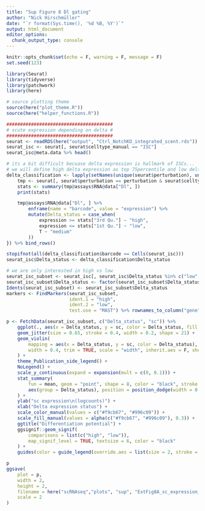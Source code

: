 ```yaml
---
title: "Sup Figure 8 Dl gating"
author: "Nick Hirschmüller"
date: "`r format(Sys.time(), '%d %B, %Y')`"
output: html_document
editor_options: 
  chunk_output_type: console
---
```


```r
knitr::opts_chunk$set(echo = F, warning = F, message = F)
set.seed(123)
```


```r
library(Seurat)
library(tidyverse)
library(patchwork)
library(here)

# source plotting theme
source(here("plot_theme.R"))
source(here("helper_functions.R"))
```


```r
#######################################
# scute expression depending on delta #
#######################################
seurat <- readRDS(here("output", "Ctrl_NotchKO_integrated_scent.rds"))
seurat_isc <- seurat[, seurat$celltype_manual == "ISC"]
seurat_isc@meta.data %>% head()

# its a bit difficult becuase delta expression is hallmark of ISCs...
# we will define high delta expression as top 75percentile and low delta expression as lower 25 percentile
delta_classification <- lapply(setNames(unique(seurat$perturbation), unique(seurat$perturbation)), function(perturbation) {
    tmp <- seurat[, seurat$perturbation == perturbation & seurat$celltype_manual == "ISC"]
    stats <- summary(tmp@assays$RNA@data["Dl", ])
    print(stats)

    tmp@assays$RNA@data["Dl", ] %>%
        enframe(name = "barcode", value = "expression") %>%
        mutate(Delta_status = case_when(
            expression >= stats["3rd Qu."] ~ "high",
            expression <= stats["1st Qu."] ~ "low",
            T ~ "medium"
        ))
}) %>% bind_rows()

stopifnot(all(delta_classification$barcode == Cells(seurat_isc)))
seurat_isc$Delta_status <- delta_classification$Delta_status

# we are only interested in high vs low
seurat_isc_subset <- seurat_isc[, seurat_isc$Delta_status %in% c("low", "high")]
seurat_isc_subset$Delta_status <- factor(seurat_isc_subset$Delta_status, levels=c("low","high"))
Idents(seurat_isc_subset) <- seurat_isc_subset$Delta_status
markers <- FindMarkers(seurat_isc_subset,
                       ident.1 = "high",
                       ident.2 = "low",
                       test.use = "MAST") %>% rownames_to_column("gene")

p <- FetchData(seurat_isc_subset, c("Delta_status", "sc")) %>%
    ggplot(., aes(x = Delta_status, y = sc, color = Delta_status, fill = Delta_status)) +
    geom_jitter(size = 0.65, stroke = 0.4, width = 0.2, shape = 21) +
    geom_violin(
        mapping = aes(x = Delta_status, y = sc, color = Delta_status), fill = NA,
        width = 0.4, trim = TRUE, scale = "width", inherit.aes = F, show.legend = F, color = "black"
    ) +
    theme_Publication_side_legend() +
    NoLegend() +
    scale_y_continuous(expand = expansion(mult = c(0, 0.1))) +
    stat_summary(
        fun = mean, geom = "point", shape = 8, color = "black", stroke = 0.85, show.legend = F,
        aes(group = Delta_status), position = position_dodge(width = 0.9)
    ) +
    ylab("sc expression\n(logcounts)") +
    xlab("Delta expression status") +
    scale_color_manual(values = c("#f9cb67", "#996c09")) +
    scale_fill_manual(values = alpha(c("#f9cb67", "#996c09"), 0.3)) +
    ggtitle("Differentiation potential") +
    ggsignif::geom_signif(
        comparisons = list(c("high", "low")),
        map_signif_level = TRUE, textsize = 6, color = "black"
    ) +
    guides(color = guide_legend(override.aes = list(size = 2, stroke = 0, shape = 16))) # Custom legend

p
ggsave(
    plot = p,
    width = 2,
    height = 2,
    filename = here("scRNAseq","plots", "sup", "ExtFig8A_sc_expression_ISC_delta.pdf"),
    scale = 2
)
```
